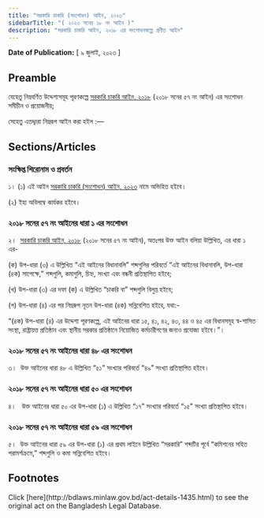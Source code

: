 ```yaml
---
title: "সরকারি চাকরি (সংশোধন) আইন, ২০২৩"
sidebarTitle: "( ২০২৩ সনের ১৮ নং আইন )"
description: "সরকারি চাকরি আইন, ২০১৮ এর সংশোধনকল্পে প্রণীত আইন"
---
```


**Date of Publication:** [ ৯ জুলাই, ২০২৩ ]

## Preamble

যেহেতু নিম্নবর্ণিত উদ্দেশ্যসমূহ পূরণকল্পে [সরকারি চাকরি আইন, ২০১৮](/laws/act-1271 "সরকারি চাকরি আইন, ২০১৮") (২০১৮ সনের ৫৭ নং আইন) এর সংশোধন সমীচীন ও প্রয়োজনীয়;

সেহেতু এতদ্দ্বারা নিম্নরূপ আইন করা হইল :—

## Sections/Articles

### সংক্ষিপ্ত শিরোনাম ও প্রবর্তন

১। (১) এই আইন [সরকারি চাকরি (সংশোধন) আইন, ২০২৩](/laws/act-1435 "সরকারি চাকরি (সংশোধন) আইন, ২০২৩") নামে অভিহিত হইবে।

(২) ইহা অবিলম্বে কার্যকর হইবে।

### ২০১৮ সনের ৫৭ নং আইনের ধারা ১ এর সংশোধন

২।  [সরকারি চাকরি আইন, ২০১৮](/laws/act-1271 "সরকারি চাকরি আইন, ২০১৮") (২০১৮ সনের ৫৭ নং আইন), অতঃপর উক্ত আইন বলিয়া উল্লিখিত, এর ধারা ১ এর-

(ক) উপ-ধারা (৩) এ উল্লিখিত “এই আইনের বিধানাবলি” শব্দগুলির পরিবর্তে “এই আইনের বিধানাবলি, উপ-ধারা (৪ক) সাপেক্ষে,” শব্দগুলি, কমাগুলি, চিহ্ন, সংখ্যা এবং বন্ধনী প্রতিস্থাপিত হইবে;

(খ) উপ-ধারা (৩) এর দফা (ক) এ উল্লিখিত “চাকরি বা” শব্দগুলি বিলুপ্ত হইবে;

(গ) উপ-ধারা (৪) এর পর নিম্নরুপ নূতন উপ-ধারা (৪ক) সন্নিবেশিত হইবে, যথা:-

“(৪ক) উপ-ধারা (৪) এর উদ্দেশ্য পূরণকল্পে, এই আইনের ধারা ১৫, ৪১, ৪২, ৪৩, ৪৪ ও ৪৫ এর বিধানসমূহ স্ব-শাসিত সংস্থা, রাষ্ট্রায়ত্ত প্রতিষ্ঠান এবং স্থানীয় সরকার প্রতিষ্ঠানে নিয়োজিত কর্মচারীগণের জন্যও প্রযোজ্য হইবে।”।

### ২০১৮ সনের ৫৭ নং আইনের ধারা ৪৮ এর সংশোধন

৩।  উক্ত আইনের ধারা ৪৮ এ উল্লিখিত “৫১” সংখ্যার পরিবর্তে “৪৯” সংখ্যা প্রতিস্থাপিত হইবে।

### ২০১৮ সনের ৫৭ নং আইনের ধারা ৫০ এর সংশোধন

৪।   উক্ত আইনের ধারা ৫০ এর উপ-ধারা (১) এ উল্লিখিত “১৭” সংখ্যার পরিবর্তে “১৫” সংখ্যা প্রতিস্থাপিত হইবে।

### ২০১৮ সনের ৫৭ নং আইনের ধারা ৫৯ এর সংশোধন

৫।  উক্ত আইনের ধারা ৫৯ এর উপ-ধারা (১) এর প্রথম লাইনে উল্লিখিত “সরকারি” শব্দটির পূর্বে “কমিশনের সহিত পরামর্শক্রমে,” শব্দগুলি ও কমা সন্নিবেশিত হইবে।

## Footnotes

<Note>
  Click [here](http://bdlaws.minlaw.gov.bd/act-details-1435.html) to see the original act on the Bangladesh Legal Database.
</Note>
